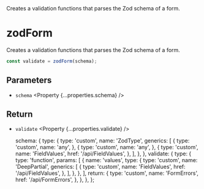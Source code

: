 
<Title>zodForm</Title>
<Description>
  Creates a validation functions that parses the Zod schema of a form.
</Description>

# zodForm

Creates a validation functions that parses the Zod schema of a form.

```ts
const validate = zodForm(schema);
```

## Parameters

- `schema` <Property {...properties.schema} />

## Return

- `validate` <Property {...properties.validate} />

  schema: {
    type: {
      type: 'custom',
      name: 'ZodType',
      generics: [
        {
          type: 'custom',
          name: 'any',
        },
        {
          type: 'custom',
          name: 'any',
        },
        {
          type: 'custom',
          name: 'FieldValues',
          href: '/api/FieldValues',
        },
      ],
    },
  },
  validate: {
    type: {
      type: 'function',
      params: [
        {
          name: 'values',
          type: {
            type: 'custom',
            name: 'DeepPartial',
            generics: [
              {
                type: 'custom',
                name: 'FieldValues',
                href: '/api/FieldValues',
              },
            ],
          },
        },
      ],
      return: {
        type: 'custom',
        name: 'FormErrors',
        href: '/api/FormErrors',
      },
    },
  },
};
